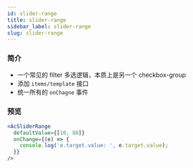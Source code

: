 ```yaml
---
id: slider-range
title: slider-range
sidebar_label: slider-range
slug: slider-range
---
```


### 简介
- 一个常见的 filter 多选逻辑，本质上是另一个 checkbox-group
- 添加 `items/template` 接口
- 统一所有的 `onChagne` 事件

### 预览
```jsx live
<AcSliderRange
  defaultValue={[10, 80]}
  onChange={(e) => {
    console.log('e.target.value: ', e.target.value);
  }}
/>
```